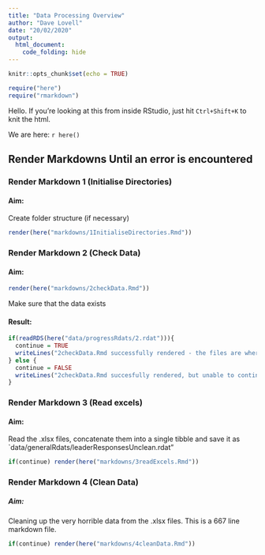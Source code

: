 ```yaml
---
title: "Data Processing Overview"
author: "Dave Lovell"
date: "20/02/2020"
output:
  html_document:
    code_folding: hide
---
```


```r
knitr::opts_chunk$set(echo = TRUE)
```

```r
require("here")
require("rmarkdown")
```

Hello. If you're looking at this from inside RStudio, just hit `Ctrl+Shift+K` to knit the html. 

We are here: `r here()`

## Render Markdowns Until an error is encountered

### Render Markdown 1 (Initialise Directories)

#### Aim:

Create folder structure (if necessary)

```r
render(here("markdowns/1InitialiseDirectories.Rmd"))
```

### Render Markdown 2 (Check Data)

#### Aim:

```r
render(here("markdowns/2checkData.Rmd"))
```

Make sure that the data exists

#### Result:
```r
if(readRDS(here("data/progressRdats/2.rdat"))){
  continue = TRUE
  writeLines("2checkData.Rmd successfully rendered - the files are where they need to be")
} else {
  continue = FALSE
  writeLines("2checkData.Rmd succesfully rendered, but unable to continue. \"portsmouthLeaders2018\" or \"portsmouthLeaders2019\" were not in the \"data\" directory and a connection to the O drive could not be established. See \"markdowns\\2checkData.html\" for details")
}
```

### Render Markdown 3 (Read excels)

#### Aim:

Read the .xlsx files, concatenate them into a single tibble and save it as `data/generalRdats/leaderResponsesUnclean.rdat"

```r
if(continue) render(here("markdowns/3readExcels.Rmd"))
```

### Render Markdown 4 (Clean Data)

##### Aim:

Cleaning up the very horrible data from the .xlsx files. This is a 667 line markdown file. 

```r
if(continue) render(here("markdowns/4cleanData.Rmd"))
```